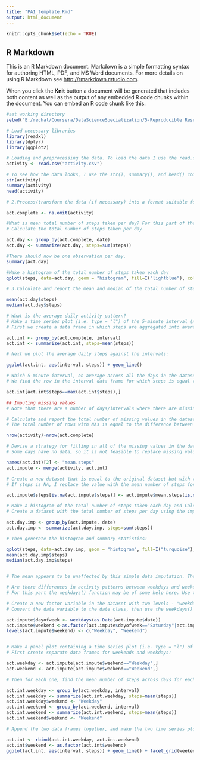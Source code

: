 ---
title: "PA1_template.Rmd"
output: html_document
---

```{r setup, include=FALSE}
knitr::opts_chunk$set(echo = TRUE)
```

## R Markdown

This is an R Markdown document. Markdown is a simple formatting syntax for authoring HTML, PDF, and MS Word documents. For more details on using R Markdown see <http://rmarkdown.rstudio.com>.

When you click the **Knit** button a document will be generated that includes both content as well as the output of any embedded R code chunks within the document. You can embed an R code chunk like this:


```{r}

#set working directory
setwd("E:/rechal/Coursera/DataScienceSpecialization/5-Reproducible Research")

# Load necessary libraries
library(readxl)
library(dplyr)
library(ggplot2)

# Loading and preprocessing the data. To load the data I use the read.csv() command
activity <- read.csv("activity.csv")

# To see how the data looks, I use the str(), summary(), and head() commands
str(activity)
summary(activity)
head(activity)

# 2.Process/transform the data (if necessary) into a format suitable for analysis. For the following tasks, we will need to remove missing values. So we create a second version of the data without missing values.

act.complete <- na.omit(activity)

#What is mean total number of steps taken per day? For this part of the assignment, you can ignore the missing values in the dataset.
# Calculate the total number of steps taken per day

act.day <- group_by(act.complete, date)
act.day <- summarize(act.day, steps=sum(steps))

#There should now be one observation per day.
summary(act.day)

#Make a histogram of the total number of steps taken each day
qplot(steps, data=act.day, geom = "histogram", fill=I("lightblue"), col=I("black"))

# 3.Calculate and report the mean and median of the total number of steps taken per day

mean(act.day$steps)
median(act.day$steps)

# What is the average daily activity pattern?
# Make a time series plot (i.e. type = "l") of the 5-minute interval (x-axis) and the average number of steps taken, averaged across all days (y-axis)
# First we create a data frame in which steps are aggregated into averages within each 5 minute interval:

act.int <- group_by(act.complete, interval)
act.int <- summarize(act.int, steps=mean(steps))

# Next we plot the average daily steps against the intervals:

ggplot(act.int, aes(interval, steps)) + geom_line()

# Which 5-minute interval, on average across all the days in the dataset, contains the maximum number of steps?
# We find the row in the interval data frame for which steps is equal to the maximum number of steps, then we look at the interval of that row:

act.int[act.int$steps==max(act.int$steps),]

## Imputing missing values
# Note that there are a number of days/intervals where there are missing values (coded as NA). The presence of missing days may introduce bias into some calculations or summaries of the data.

# Calculate and report the total number of missing values in the dataset (i.e. the total number of rows with NAs)
# The total number of rows with NAs is equal to the difference between the number of rows in the raw data and the number of rows in the data with only complete cases:

nrow(activity)-nrow(act.complete)

# Devise a strategy for filling in all of the missing values in the dataset. The strategy does not need to be sophisticated. For example, you could use the mean/median for that day, or the mean for that 5-minute interval, etc.
# Some days have no data, so it is not feasible to replace missing values with the day's mean. Instead, we can replace missing values with the mean number of steps for each interval across all of the days. The act.int data frame contains these means. Start by merging the act.int data with the raw data:

names(act.int)[2] <- "mean.steps"
act.impute <- merge(activity, act.int)

# Create a new dataset that is equal to the original dataset but with the missing data filled in.
# If steps is NA, I replace the value with the mean number of steps for the interval:

act.impute$steps[is.na(act.impute$steps)] <- act.impute$mean.steps[is.na(act.impute$steps)]

# Make a histogram of the total number of steps taken each day and Calculate and report the mean and median total number of steps taken per day. Do these values differ from the estimates from the first part of the assignment? What is the impact of imputing missing data on the estimates of the total daily number of steps?
# Create a dataset with the total number of steps per day using the imputed data:

act.day.imp <- group_by(act.impute, date)
act.day.imp <- summarize(act.day.imp, steps=sum(steps))

# Then generate the histogram and summary statistics:

qplot(steps, data=act.day.imp, geom = "histogram", fill=I("turquoise"), col=I("black"))
mean(act.day.imp$steps)
median(act.day.imp$steps)


# The mean appears to be unaffected by this simple data imputation. The median is smaller.

# Are there differences in activity patterns between weekdays and weekends?
# For this part the weekdays() function may be of some help here. Use the dataset with the filled-in missing values for this part.

# Create a new factor variable in the dataset with two levels - "weekday" and "weekend" indicating whether a given date is a weekday or weekend day.
# Convert the date variable to the date class, then use the weekdays() function to generate the day of the week of each date. Create a binary factor to indicate the two weekend days:

act.impute$dayofweek <- weekdays(as.Date(act.impute$date))
act.impute$weekend <-as.factor(act.impute$dayofweek=="Saturday"|act.impute$dayofweek=="Sunday")
levels(act.impute$weekend) <- c("Weekday", "Weekend")


# Make a panel plot containing a time series plot (i.e. type = "l") of the 5-minute interval (x-axis) and the average number of steps taken, averaged across all weekday days or weekend days (y-axis). See the README file in the GitHub repository to see an example of what this plot should look like using simulated data.
# First create separate data frames for weekends and weekdays:

act.weekday <- act.impute[act.impute$weekend=="Weekday",]
act.weekend <- act.impute[act.impute$weekend=="Weekend",]

# Then for each one, find the mean number of steps across days for each 5 minute interval:

act.int.weekday <- group_by(act.weekday, interval)
act.int.weekday <- summarize(act.int.weekday, steps=mean(steps))
act.int.weekday$weekend <- "Weekday"
act.int.weekend <- group_by(act.weekend, interval)
act.int.weekend <- summarize(act.int.weekend, steps=mean(steps))
act.int.weekend$weekend <- "Weekend"

# Append the two data frames together, and make the two time series plots:

act.int <- rbind(act.int.weekday, act.int.weekend)
act.int$weekend <- as.factor(act.int$weekend)
ggplot(act.int, aes(interval, steps)) + geom_line() + facet_grid(weekend ~ .)


```





